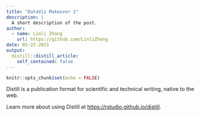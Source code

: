 ```yaml
---
title: "DataViz Makeover 1"
description: |
  A short description of the post.
author:
  - name: Linli Zhong
    url: https://github.com/LinliZhong
date: 05-22-2021
output:
  distill::distill_article:
    self_contained: false
---
```



```r
knitr::opts_chunk$set(echo = FALSE)
```

Distill is a publication format for scientific and technical writing, native to the web.

Learn more about using Distill at <https://rstudio.github.io/distill>.


